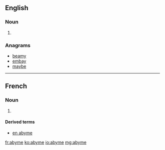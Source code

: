 ==English==

===Noun===
{{en-noun}}
# {{alternative form of|abime|lang=en}}

===Anagrams===
* [[beamy#English|beamy]]
* [[embay#English|embay]]
* [[maybe#English|maybe]]

----

==French==

===Noun===
{{fr-noun|m}}
# {{label|fr|archaic}} {{alternative form of|abime|lang=fr}}

====Derived terms====
* [[en abyme]]

[[fr:abyme]]
[[ko:abyme]]
[[io:abyme]]
[[mg:abyme]]